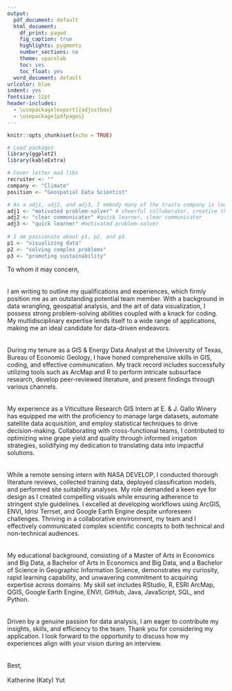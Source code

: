```yaml
---
output:
  pdf_document: default
  html_document:
    df_print: paged
    fig_caption: true
    highlights: pygments
    number_sections: no
    theme: spacelab
    toc: yes
    toc_float: yes
  word_document: default
urlcolor: blue
indent: yes
fontsize: 12pt
header-includes:
  - \usepackage[export]{adjustbox}
  - \usepackage{pdfpages}
---
```


```r
knitr::opts_chunk$set(echo = TRUE)

# Load packages
library(ggplot2)
library(kableExtra)

# Cover letter mad libs
recruiter <- ""
company <- "Climate"
position <- "Geospatial Data Scientist"

# As a adj1, adj2, and adj3, I embody many of the traits company is looking for in an ideal candidate.
adj1 <- "motivated problem-solver" # cheerful collaborator, creative thinker
adj2 <- "clear communicator" #quick learner, clear communicator
adj3 <- "quick learner" #motivated problem-solver
 
# I am passionate about p1, p2, and p3.
p1 <- "visualizing data"
p2 <- "solving complex problems"
p3 <- "promoting sustainability"
```

\noindent To whom it may concern,  
<br />  
\indent I am writing to outline my qualifications and experiences, which firmly position me as an outstanding potential team member. With a background in data wrangling, geospatial analysis, and the art of data visualization, I possess strong problem-solving abilities coupled with a knack for coding. My multidisciplinary expertise lends itself to a wide range of applications, making me an ideal candidate for data-driven endeavors.  
<br />   
\indent During my tenure as a GIS & Energy Data Analyst at the University of Texas, Bureau of Economic Geology, I have honed comprehensive skills in GIS, coding, and effective communication. My track record includes successfully utilizing tools such as ArcMap and R to perform intricate subsurface research, develop peer-reviewed literature, and present findings through various channels.  
<br />   
\indent My experience as a Viticulture Research GIS Intern at E. & J. Gallo Winery has equipped me with the proficiency to manage large datasets, automate satellite data acquisition, and employ statistical techniques to drive decision-making. Collaborating with cross-functional teams, I contributed to optimizing wine grape yield and quality through informed irrigation strategies, solidifying my dedication to translating data into impactful solutions.  
<br />   
\indent While a remote sensing intern with NASA DEVELOP, I conducted thorough literature reviews, collected training data, deployed classification models, and performed site suitability analyses. My role demanded a keen eye for design as I created compelling visuals while ensuring adherence to stringent style guidelines. I excelled at developing workflows using ArcGIS, ENVI, Idrisi Terrset, and Google Earth Engine despite unforeseen challenges. Thriving in a collaborative environment, my team and I effectively communicated complex scientific concepts to both technical and non-technical audiences.  
<br />   
\indent My educational background, consisting of a Master of Arts in Economics and Big Data, a Bachelor of Arts in Economics and Big Data, and a Bachelor of Science in Geographic Information Science, demonstrates my curiosity, rapid learning capability, and unwavering commitment to acquiring expertise across domains. My skill set includes RStudio, R, ESRI ArcMap, QGIS, Google Earth Engine, ENVI, GitHub, Java, JavaScript, SQL, and Python.  
<br />   
\indent Driven by a genuine passion for data analysis, I am eager to contribute my insights, skills, and efficiency to the team. Thank you for considering my application. I look forward to the opportunity to discuss how my experiences align with your vision during an interview.  
<br />   
\noindent Best,  
\includegraphics[width=1.75in]{signature.png}  
\noindent Katherine (Katy) Yut  

